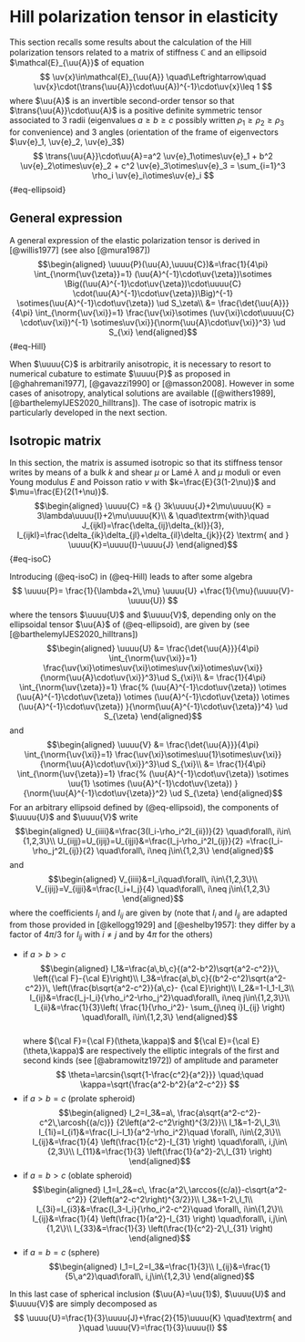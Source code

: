 # Hill polarization tensor in elasticity {#sec-hill_elas}

This section recalls some results about the calculation of the Hill polarization tensors related to a matrix of stiffness $\mathbb{C}$ and an ellipsoid $\mathcal{E}_{\uu{A}}$ of equation
$$
\uv{x}\in\mathcal{E}_{\uu{A}}
\quad\Leftrightarrow\quad
\uv{x}\cdot(\trans{\uu{A}}\cdot\uu{A})^{-1}\cdot\uv{x}\leq 1
$$
where $\uu{A}$ is an invertible second-order tensor so that $\trans{\uu{A}}\cdot\uu{A}$ is a positive definite symmetric tensor associated to 3 radii (eigenvalues $a\geq b \geq c$ possibly written $\rho_1 \geq \rho_2 \geq \rho_3$ for convenience) and 3 angles (orientation of the frame of eigenvectors $\uv{e}_1, \uv{e}_2, \uv{e}_3$)
$$
\trans{\uu{A}}\cdot\uu{A}=a^2 \uv{e}_1\otimes\uv{e}_1 + b^2 \uv{e}_2\otimes\uv{e}_2 + c^2 \uv{e}_3\otimes\uv{e}_3 = \sum_{i=1}^3 \rho_i \uv{e}_i\otimes\uv{e}_i
$${#eq-ellipsoid}

## General expression

A general expression of the elastic polarization tensor is derived in [@willis1977] (see also [@mura1987])
$$\begin{aligned}
\uuuu{P}(\uu{A},\uuuu{C})&=\frac{1}{4\pi}
\int_{\norm{\uv{\zeta}}=1}
(\uu{A}^{-1}\cdot\uv{\zeta})\sotimes
\Big((\uu{A}^{-1}\cdot\uv{\zeta})\cdot\uuuu{C}
\cdot(\uu{A}^{-1}\cdot\uv{\zeta})\Big)^{-1}
\sotimes(\uu{A}^{-1}\cdot\uv{\zeta})
\ud S_\zeta\\
&=
\frac{\det{\uu{A}}}{4\pi}
\int_{\norm{\uv{\xi}}=1}
\frac{\uv{\xi}\sotimes
(\uv{\xi}\cdot\uuuu{C}
\cdot\uv{\xi})^{-1}
\sotimes\uv{\xi}}{\norm{\uu{A}\cdot\uv{\xi}}^3}
\ud S_{\xi}
\end{aligned}$${#eq-Hill}

When $\uuuu{C}$ is arbitrarily anisotropic, it is necessary to resort to numerical cubature to estimate $\uuuu{P}$ as proposed in [@ghahremani1977], [@gavazzi1990] or [@masson2008]. However in some cases of anisotropy, analytical solutions are available ([@withers1989], [@barthelemyIJES2020_hilltrans]). The case of isotropic matrix is particularly developed in the next section.

## Isotropic matrix

In this section, the matrix is assumed isotropic so that its stiffness tensor writes by means of a bulk $k$ and shear $\mu$ or Lamé $\lambda$ and $\mu$ moduli or even Young modulus $E$ and Poisson ratio $\nu$ with $k=\frac{E}{3(1-2\nu)}$ and $\mu=\frac{E}{2(1+\nu)}$.
$$\begin{aligned}
\uuuu{C} =& {} 3k\uuuu{J}+2\mu\uuuu{K} =  3\lambda\uuuu{I}+2\mu\uuuu{K}\\
 & \quad\textrm{with}\quad J_{ijkl}=\frac{\delta_{ij}\delta_{kl}}{3},
I_{ijkl}=\frac{\delta_{ik}\delta_{jl}+\delta_{il}\delta_{jk}}{2}
\textrm{ and }
\uuuu{K}=\uuuu{I}-\uuuu{J}
\end{aligned}$${#eq-isoC}

Introducing (@eq-isoC) in (@eq-Hill) leads to after some algebra
$$
\uuuu{P}=
\frac{1}{\lambda+2\,\mu}
\uuuu{U}
+\frac{1}{\mu}(\uuuu{V}-\uuuu{U})
$$
where the tensors $\uuuu{U}$ and $\uuuu{V}$, depending only on the ellipsoidal
tensor $\uu{A}$ of (@eq-ellipsoid), are given by (see [@barthelemyIJES2020_hilltrans])
$$\begin{aligned}
\uuuu{U} &= \frac{\det{\uu{A}}}{4\pi}
\int_{\norm{\uv{\xi}}=1}
\frac{\uv{\xi}\otimes\uv{\xi}\otimes\uv{\xi}\otimes\uv{\xi}}
{\norm{\uu{A}\cdot\uv{\xi}}^3}\ud S_{\xi}\\
&=
\frac{1}{4\pi}
\int_{\norm{\uv{\zeta}}=1}
\frac{%
(\uu{A}^{-1}\cdot\uv{\zeta})
\otimes
(\uu{A}^{-1}\cdot\uv{\zeta})
\otimes
(\uu{A}^{-1}\cdot\uv{\zeta})
\otimes
(\uu{A}^{-1}\cdot\uv{\zeta})
}{\norm{\uu{A}^{-1}\cdot\uv{\zeta}}^4}
\ud S_{\zeta}
\end{aligned}$$
and
$$\begin{aligned}
\uuuu{V} &= \frac{\det{\uu{A}}}{4\pi}
\int_{\norm{\uv{\xi}}=1}
\frac{\uv{\xi}\sotimes\uu{1}\sotimes\uv{\xi}}
{\norm{\uu{A}\cdot\uv{\xi}}^3}\ud S_{\xi}\\
&=
\frac{1}{4\pi}
\int_{\norm{\uv{\zeta}}=1}
\frac{%
(\uu{A}^{-1}\cdot\uv{\zeta})
\sotimes
\uu{1}
\sotimes
(\uu{A}^{-1}\cdot\uv{\zeta})
}{\norm{\uu{A}^{-1}\cdot\uv{\zeta}}^2}
\ud S_{\zeta}
\end{aligned}$$
For an arbitrary ellipsoid defined by (@eq-ellipsoid), the components of $\uuuu{U}$ and $\uuuu{V}$ write
$$\begin{aligned}
U_{iiii}&=\frac{3(I_i-\rho_i^2I_{ii})}{2} 
\quad\forall\, i\in\{1,2,3\}\\
U_{iijj}=U_{ijij}=U_{ijji}&=\frac{I_j-\rho_i^2I_{ij}}{2} 
=\frac{I_i-\rho_j^2I_{ij}}{2}
\quad\forall\, i\neq j\in\{1,2,3\}
\end{aligned}$$
and
$$\begin{aligned}
V_{iiii}&=I_i\quad\forall\, i\in\{1,2,3\}\\
V_{ijij}=V_{ijji}&=\frac{I_i+I_j}{4}
\quad\forall\, i\neq j\in\{1,2,3\}
\end{aligned}$$
where the coefficients $I_i$ and $I_{ij}$ are given by
(note that $I_i$ and $I_{ij}$ are adapted from those provided in
[@kellogg1929]
and [@eshelby1957]:
they differ by a factor of $4\pi/3$
for $I_{ij}$ with $i\neq j$ and by $4\pi$ for the others)

- if $a > b > c$
    $$\begin{aligned}
    I_1&=\frac{a\,b\,c}{(a^2-b^2)\sqrt{a^2-c^2}}\,
    \left({\cal F}-{\cal E}\right)\\
    I_3&=\frac{a\,b\,c}{(b^2-c^2)\sqrt{a^2-c^2}}\,
    \left(\frac{b\sqrt{a^2-c^2}}{a\,c}-
    {\cal E}\right)\\
    I_2&=1-I_1-I_3\\
    I_{ij}&=\frac{I_j-I_i}{\rho_i^2-\rho_j^2}\quad\forall\, i\neq j\in\{1,2,3\}\\
    I_{ii}&=\frac{1}{3}\left(
    \frac{1}{\rho_i^2}-
    \sum_{j\neq i}I_{ij} \right) 
    \quad\forall\, i\in\{1,2,3\}
    \end{aligned}$$  
    where ${\cal F}={\cal F}(\theta,\kappa)$ and
    ${\cal E}={\cal E}(\theta,\kappa)$
    are respectively the elliptic integrals of the first and second
    kinds (see [@abramowitz1972]) of amplitude and parameter
    $$
    \theta=\arcsin{\sqrt{1-\frac{c^2}{a^2}}}
    \quad;\quad
    \kappa=\sqrt{\frac{a^2-b^2}{a^2-c^2}}
    $$
- if $a > b = c$ (prolate spheroid)
    $$\begin{aligned}
    I_2=I_3&=a\,
    \frac{a\sqrt{a^2-c^2}-c^2\,\arcosh{(a/c)}}
    {2\left(a^2-c^2\right)^{3/2}}\\
    I_1&=1-2\,I_3\\
    I_{1i}=I_{i1}&=\frac{I_i-I_1}{a^2-\rho_i^2}\quad
    \forall\, i\in\{2,3\}\\
    I_{ij}&=\frac{1}{4}
    \left(\frac{1}{c^2}-I_{31} \right) 
    \quad\forall\, i,j\in\{2,3\}\\
    I_{11}&=\frac{1}{3}
    \left(\frac{1}{a^2}-2\,I_{31} \right)
    \end{aligned}$$
- if $a = b > c$ (oblate spheroid)
    $$\begin{aligned}
    I_1=I_2&=c\,
    \frac{a^2\,\arccos{(c/a)}-c\sqrt{a^2-c^2}}
    {2\left(a^2-c^2\right)^{3/2}}\\
    I_3&=1-2\,I_1\\
    I_{3i}=I_{i3}&=\frac{I_3-I_i}{\rho_i^2-c^2}\quad
    \forall\, i\in\{1,2\}\\
    I_{ij}&=\frac{1}{4}
    \left(\frac{1}{a^2}-I_{31} \right) 
    \quad\forall\, i,j\in\{1,2\}\\
    I_{33}&=\frac{1}{3}
    \left(\frac{1}{c^2}-2\,I_{31} \right)
    \end{aligned}$$
- if $a = b = c$ (sphere)
    $$\begin{aligned}
    I_1=I_2=I_3&=\frac{1}{3}\\
    I_{ij}&=\frac{1}{5\,a^2}\quad\forall\, i,j\in\{1,2,3\}
    \end{aligned}$$

In this last case of spherical inclusion ($\uu{A}=\uu{1}$), $\uuuu{U}$ and $\uuuu{V}$ are simply decomposed as
$$
\uuuu{U}=\frac{1}{3}\uuuu{J}+\frac{2}{15}\uuuu{K}
\quad\textrm{ and }\quad
\uuuu{V}=\frac{1}{3}\uuuu{I}
$$

